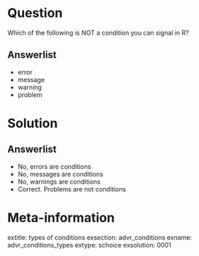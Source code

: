 Question
========

Which of the following is NOT a condition you can signal in R?

Answerlist
----------

* error
* message
* warning
* problem

Solution
========

Answerlist
----------

* No, errors are conditions
* No, messages are conditions
* No, warnings are conditions
* Correct. Problems are not conditions

Meta-information
================
extitle: types of conditions
exsection: advr_conditions
exname: advr_conditions_types
extype: schoice
exsolution: 0001
